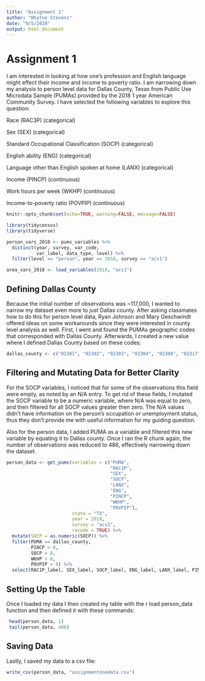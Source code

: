 ```yaml
---
title: "Assignment 1"
author: "Whytne Stevens"
date: "9/5/2020"
output: html_document
---
```

# Assignment 1
I am interested in looking at how one's profession and English language might effect their income and income to poverty ratio. I am narrowing down my analysis to person level data for Dallas County, Texas  from Public Use Microdata Sample (PUMAs) provided by the 2018 1 year American Community Survey. I have selected the following variables to explore this question:

Race (RAC3P) (categorical)

Sex (SEX) (categorical)

Standard Occupational Classification (SOCP) (categorical)

English ability (ENG) (categorical)

Language other than English spoken at home (LANX) (categorical)

Income (PINCP) (continuous)

Work hours per week (WKHP) (continuous)

Income-to-poverty ratio (POVPIP) (continuous)

```r
knitr::opts_chunk$set(echo=TRUE, warning=FALSE, message=FALSE)
```

```r
library(tidycensus)
library(tidyverse)
```

```r
person_vars_2018 <- pums_variables %>%
  distinct(year, survey, var_code, 
           var_label, data_type, level) %>%
  filter(level == "person", year == 2018, survey == "acs1")
```

```r
area_vars_2018 <- load_variables(2018, "acs1")
```

## Defining Dallas County
Because the initial number of observations was ~117,000, I wanted to narrow my dataset even more to just Dallas county. After asking classmates how to do this for person level data, Ryan Johnson and Mary Geschwindt offered ideas on some workarounds since they were interested in county level analysis as well. First, I went and found the PUMAs geographic codes that corresponded with Dallas County. Afterwards, I created a new value where I defined Dallas County based on these codes:

```r
dallas_county <- c("02301", "02302", "02303", "02304", "02308", "02317", "02318", "02319", "02320", "02321", "02322")
```

## Filtering and Mutating Data for Better Clarity
For the SOCP variables, I noticed that for some of the observations this field were empty, as noted by an N/A entry. To get rid of these fields, I mutated the SOCP variable to be a numeric variable, where N/A was equal to zero, and then filtered for all SOCP values greater then zero. The N/A values didn't have information on the person's occupation or unemployment status, thus they don't provide me with useful information for my guiding question. 

Also for the person data, I added PUMA as a variable and filtered this new variable by equating it to Dallas county. Once I ran the R chunk again, the number of observations was reduced to 486, effectively narrowing down the dataset.

```r
person_data <- get_pums(variables = c("PUMA",
                                      "RAC1P",
                                      "SEX",
                                      "SOCP",
                                      "LANX",
                                      "ENG", 
                                      "PINCP", 
                                      "WKHP", 
                                      "POVPIP"),
                        state = "TX",
                        year = 2018, 
                        survey = "acs1",
                        recode = TRUE) %>% 
  mutate(SOCP = as.numeric(SOCP)) %>% 
  filter(PUMA == dallas_county,
         PINCP > 0,
         SOCP > 0,
         WKHP > 0,
         POVPIP > 0) %>%
  select(RAC1P_label, SEX_label, SOCP_label, ENG_label, LANX_label, PINCP, WKHP, POVPIP)
```
## Setting Up the Table
Once I loaded my data I then created my table with the r load person_data function and then defined it with these commands:

```r
 head(person_data, 1)
 tail(person_data, 486)
```
## Saving Data
Lastly, I saved my data to a csv file:
```r
write_csv(person_data, "assignmentonedata.csv")
```

